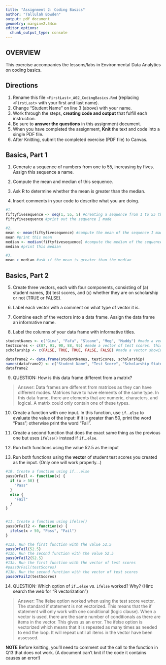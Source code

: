 ```yaml
---
title: "Assignment 2: Coding Basics"
author: "Tallulah Bowden"
output: pdf_document
geometry: margin=2.54cm
editor_options: 
  chunk_output_type: console
---
```


## OVERVIEW

This exercise accompanies the lessons/labs in Environmental Data Analytics on coding basics.

## Directions

1.  Rename this file `<FirstLast>_A02_CodingBasics.Rmd` (replacing `<FirstLast>` with your first and last name).
2.  Change "Student Name" on line 3 (above) with your name.
3.  Work through the steps, **creating code and output** that fulfill each instruction.
4.  Be sure to **answer the questions** in this assignment document.
5.  When you have completed the assignment, **Knit** the text and code into a single PDF file.
6.  After Knitting, submit the completed exercise (PDF file) to Canvas.

## Basics, Part 1

1.  Generate a sequence of numbers from one to 55, increasing by fives. Assign this sequence a name.

2.  Compute the mean and median of this sequence.

3.  Ask R to determine whether the mean is greater than the median.

4.  Insert comments in your code to describe what you are doing.

```r
#1. 
fiftyfivesequence <- seq(1, 55, 5) #creating a sequence from 1 to 55 that increases by fives
fiftyfivesequence #print out the sequence I made

#2. 
mean <- mean(fiftyfivesequence) #compute the mean of the sequence I made
mean #print this mean
median <- median(fiftyfivesequence) #compute the median of the sequence I made
median #print this median

#3. 
mean > median #ask if the mean is greater than the median

```

## Basics, Part 2

5.  Create three vectors, each with four components, consisting of (a) student names, (b) test scores, and (c) whether they are on scholarship or not (TRUE or FALSE).

6.  Label each vector with a comment on what type of vector it is.

7.  Combine each of the vectors into a data frame. Assign the data frame an informative name.

8.  Label the columns of your data frame with informative titles.

```r
studentNames <- c("Gina", "Fafa", "Sloane", "Meg", "Maddy") #made a vector of student names. this is a character vector
testScores <- c(87, 91, 90, 88, 95) #made a vector of test scores. this is a numerical vector
scholarship <- c(FALSE, TRUE, TRUE, FALSE, FALSE) #made a vector showing whether they are on scholarship or not. this is a logical vector

dataframe2 <- data.frame(studentNames, testScores, scholarship)
names(dataframe2) <- c("Student Name", "Test Score", "Scholarship Status")
dataframe2
```

9.  QUESTION: How is this data frame different from a matrix?

> Answer: Data frames are different from matrices as they can have different modes. Matrices have to have elements of the same type. In this data frame, there are elements that are numeric, characters, and logical. A matrix could only contain one of these types.

10. Create a function with one input. In this function, use `if`...`else` to evaluate the value of the input: if it is greater than 50, print the word "Pass"; otherwise print the word "Fail". 

11. Create a second function that does the exact same thing as the previous one but uses `ifelse()` instead if `if`...`else `. 

12. Run both functions using the value 52.5 as the input

13. Run both functions using the **vector** of student test scores you created as the input. (Only one will work properly...)

```r
#10. Create a function using if...else
passOrFail <- function(x) {
  if (x > 50) {
    "Pass"
  }
  else {
    "Fail"
  }
}


#11. Create a function using ifelse()
passOrFail2 <- function(x) {
  ifelse(x > 50, "Pass", "Fail")
}

#12a. Run the first function with the value 52.5
passOrFail(52.5)
#12b. Run the second function with the value 52.5
passOrFail2(52.5)
#13a. Run the first function with the vector of test scores
#passOrFail(testScores)
#13b. Run the second function with the vector of test scores
passOrFail2(testScores)
```

14. QUESTION: Which option of `if`...`else` vs. `ifelse` worked? Why? (Hint: search the web for "R vectorization")

> Answer: The ifelse option worked when using the test score vector. The standard if statement is not vectorized. This means that the if statement will only work with one conditional (logic clause). When a vector is used, there are the same number of conditionals as there are items in the vector. This gives us an error. The ifelse option is vectorized which means that it is repeated as many times as needed to end the loop. It will repeat until all items in the vector have been assessed. 


**NOTE** Before knitting, you'll need to comment out the call to the function in Q13 that does not work. (A document can't knit if the code it contains causes an error!)